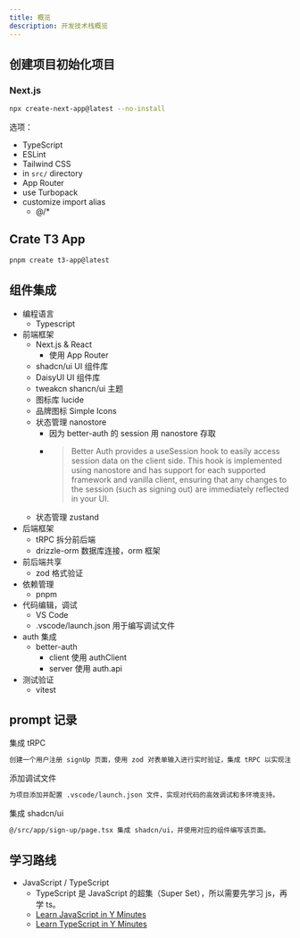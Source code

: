 ```yaml
---
title: 概览
description: 开发技术栈概览
---
```


## 创建项目初始化项目

### Next.js

```sh
npx create-next-app@latest --no-install
```

选项：

- TypeScript
- ESLint
- Tailwind CSS
- in `src/` directory
- App Router
- use Turbopack
- customize import alias
  - @/*

## Crate T3 App

```sh
pnpm create t3-app@latest
```

## 组件集成

- 编程语言
  - Typescript
- 前端框架
  - Next.js & React
    - 使用 App Router
  - shadcn/ui UI 组件库
  - DaisyUI UI 组件库
  - tweakcn shancn/ui 主题
  - 图标库 lucide
  - 品牌图标 Simple Icons
  - 状态管理 nanostore
    - 因为 better-auth 的 session 用 nanostore 存取
    - > Better Auth provides a useSession hook to easily access session data on the client side. This hook is implemented using nanostore and has support for each supported framework and vanilla client, ensuring that any changes to the session (such as signing out) are immediately reflected in your UI.
  - 状态管理 zustand
- 后端框架
  - tRPC 拆分前后端
  - drizzle-orm 数据库连接，orm 框架
- 前后端共享
  - zod 格式验证
- 依赖管理
  - pnpm
- 代码编辑，调试
  - VS Code
  - .vscode/launch.json 用于编写调试文件
- auth 集成
  - better-auth
    - client 使用 authClient
    - server 使用 auth.api
- 测试验证
  - vitest

## prompt 记录

集成 tRPC
```txt
创建一个用户注册 signUp 页面，使用 zod 对表单输入进行实时验证，集成 tRPC 以实现注册接口。在 tRPC 注册接口中，将收到的注册信息打印到控制台，并返回注册结果。页面需包含用户名、邮箱和密码输入框，表单提交时显示验证错误信息，注册成功后给出提示。
```

添加调试文件
```txt
为项目添加并配置 .vscode/launch.json 文件，实现对代码的高效调试和多环境支持。
```

集成 shadcn/ui
```txt
@/src/app/sign-up/page.tsx 集成 shadcn/ui，并使用对应的组件编写该页面。
```

## 学习路线

- JavaScript / TypeScript
  - TypeScript 是 JavaScript 的超集（Super Set），所以需要先学习 js，再学 ts。
  - [Learn JavaScript in Y Minutes](https://learnxinyminutes.com/javascript/)
  - [Learn TypeScript in Y Minutes](https://learnxinyminutes.com/typescript/)
